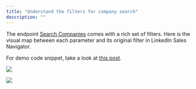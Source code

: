 ```yaml
---
title: "Understand the filters for company search"
description: ""
---
```


The endpoint <a href="https://rapidapi.com/freshdata-freshdata-default/api/fresh-linkedin-profile-data/playground/apiendpoint_3ac8bea3-4554-4c2e-acbf-aa983ecb66e0" target="_blank">Search Companies</a> comes with a rich set of filters. Here is the visual map between each parameter and its original filter in LinkedIn Sales Navigator.

For demo code snippet, take a look at [this post](/tutorial/howto-search-companies).

![](/images/company_search1.jpg)

![](/images/company_search2.jpg)